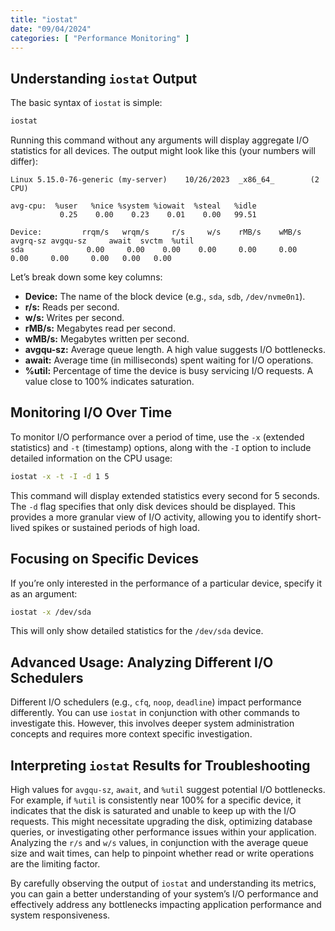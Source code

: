 ```yaml
---
title: "iostat"
date: "09/04/2024"
categories: [ "Performance Monitoring" ]
---
```

## Understanding `iostat` Output

The basic syntax of `iostat` is simple:

```bash
iostat
```

Running this command without any arguments will display aggregate I/O statistics for all devices.  The output might look like this (your numbers will differ):

```
Linux 5.15.0-76-generic (my-server)    10/26/2023  _x86_64_        (2 CPU)

avg-cpu:  %user   %nice %system %iowait  %steal   %idle
           0.25    0.00    0.23    0.01    0.00   99.51

Device:         rrqm/s   wrqm/s     r/s     w/s    rMB/s    wMB/s avgrq-sz avgqu-sz     await  svctm  %util
sda              0.00     0.00    0.00    0.00     0.00     0.00     0.00     0.00     0.00   0.00   0.00
```

Let's break down some key columns:


* **Device:**  The name of the block device (e.g., `sda`, `sdb`, `/dev/nvme0n1`).
* **r/s:** Reads per second.
* **w/s:** Writes per second.
* **rMB/s:** Megabytes read per second.
* **wMB/s:** Megabytes written per second.
* **avgqu-sz:** Average queue length.  A high value suggests I/O bottlenecks.
* **await:** Average time (in milliseconds) spent waiting for I/O operations.
* **%util:** Percentage of time the device is busy servicing I/O requests.  A value close to 100% indicates saturation.


## Monitoring I/O Over Time

To monitor I/O performance over a period of time, use the `-x` (extended statistics) and `-t` (timestamp) options, along with the `-I` option to include detailed information on the CPU usage:

```bash
iostat -x -t -I -d 1 5
```

This command will display extended statistics every second for 5 seconds.  The `-d` flag specifies that only disk devices should be displayed.  This provides a more granular view of I/O activity, allowing you to identify short-lived spikes or sustained periods of high load.


## Focusing on Specific Devices

If you're only interested in the performance of a particular device, specify it as an argument:

```bash
iostat -x /dev/sda
```

This will only show detailed statistics for the `/dev/sda` device.


##  Advanced Usage: Analyzing Different I/O Schedulers

Different I/O schedulers (e.g., `cfq`, `noop`, `deadline`) impact performance differently.  You can use `iostat` in conjunction with other commands to investigate this.  However, this involves deeper system administration concepts and requires more context specific investigation.


##  Interpreting `iostat` Results for Troubleshooting

High values for `avgqu-sz`, `await`, and `%util` suggest potential I/O bottlenecks.  For example, if `%util` is consistently near 100% for a specific device, it indicates that the disk is saturated and unable to keep up with the I/O requests. This might necessitate upgrading the disk, optimizing database queries, or investigating other performance issues within your application.   Analyzing the `r/s` and `w/s` values, in conjunction with the average queue size and wait times, can help to pinpoint whether read or write operations are the limiting factor.


By carefully observing the output of `iostat` and understanding its metrics, you can gain a better understanding of your system's I/O performance and effectively address any bottlenecks impacting application performance and system responsiveness.

